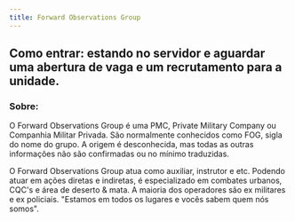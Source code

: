 ```yaml
---
title: Forward Observations Group
---
```


## Como entrar:  estando no servidor e aguardar uma abertura de vaga e um recrutamento para a unidade. ##

### Sobre:

O Forward Observations Group é uma PMC, Private Military Company ou Companhia Militar Privada. São normalmente conhecidos como FOG, sigla do nome do grupo. A origem é desconhecida, mas todas as outras informações não são confirmadas ou no mínimo traduzidas.

O Forward Observations Group atua como auxiliar, instrutor e etc. Podendo atuar em ações diretas e indiretas, é especializado em combates urbanos, CQC's e área de deserto & mata. A maioria dos operadores são ex militares e ex policiais. "Estamos em todos os lugares e vocês sabem quem nós somos".
